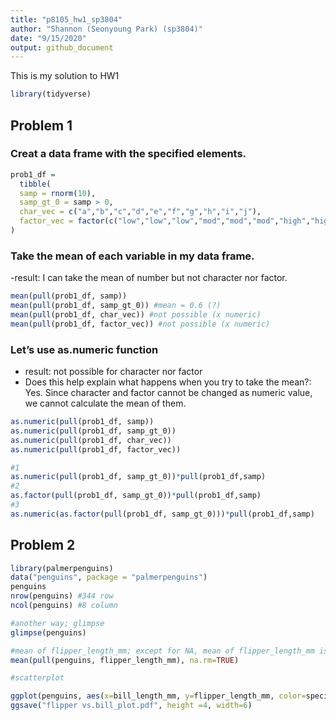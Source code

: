 ```yaml
---
title: "p8105_hw1_sp3804"
author: "Shannon (Seonyoung Park) (sp3804)"
date: "9/15/2020"
output: github_document
---
```


This is my solution to HW1

```r
library(tidyverse)
```

## Problem 1

### Creat a data frame with the specified elements.

```r
prob1_df = 
  tibble(
  samp = rnorm(10),
  samp_gt_0 = samp > 0,
  char_vec = c("a","b","c","d","e","f","g","h","i","j"),
  factor_vec = factor(c("low","low","low","mod","mod","mod","high","high","high","high"))
)
```

### Take the mean of each variable in my data frame.
-result: I can take the mean of number but not character nor factor.
```r
mean(pull(prob1_df, samp))
mean(pull(prob1_df, samp_gt_0)) #mean = 0.6 (?)
mean(pull(prob1_df, char_vec)) #not possible (x numeric)
mean(pull(prob1_df, factor_vec)) #not possible (x numeric)
```


### Let's use as.numeric function
- result: not possible for character nor factor
- Does this help explain what happens when you try to take the mean?: Yes. Since character and factor cannot be changed as numeric value, we cannot calculate the mean of them. 
```r
as.numeric(pull(prob1_df, samp))
as.numeric(pull(prob1_df, samp_gt_0)) 
as.numeric(pull(prob1_df, char_vec)) 
as.numeric(pull(prob1_df, factor_vec)) 
```
```r
#1
as.numeric(pull(prob1_df, samp_gt_0))*pull(prob1_df,samp) 
#2
as.factor(pull(prob1_df, samp_gt_0))*pull(prob1_df,samp)
#3
as.numeric(as.factor(pull(prob1_df, samp_gt_0)))*pull(prob1_df,samp)
```


## Problem 2

```r
library(palmerpenguins)
data("penguins", package = "palmerpenguins")
penguins
nrow(penguins) #344 row
ncol(penguins) #8 column

#another way; glimpse
glimpse(penguins)

#mean of flipper_length_mm; except for NA, mean of flipper_length_mm is 200.9 (mm)
mean(pull(penguins, flipper_length_mm), na.rm=TRUE) 

#scatterplot

ggplot(penguins, aes(x=bill_length_mm, y=flipper_length_mm, color=species))+geom_point()
ggsave("flipper vs.bill_plot.pdf", height =4, width=6)


```

